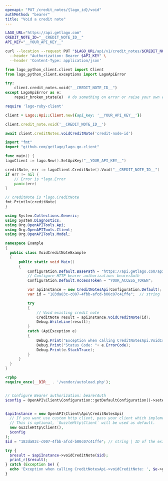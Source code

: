 ```yaml
---
openapi: "PUT /credit_notes/{lago_id}/void"
authMethod: "bearer"
title: "Void a credit note"
---
```


<RequestExample>

```bash cURL
LAGO_URL="https://api.getlago.com"
CREDIT_NOTE_ID="__CREDIT_NOTE_ID__"
API_KEY="__YOUR_API_KEY__"

curl --location --request PUT "$LAGO_URL/api/v1/credit_notes/$CREDIT_NOTE_ID/void" \
  --header "Authorization: Bearer $API_KEY" \
  --header 'Content-Type: application/json'
```

```python Python
from lago_python_client.client import Client
from lago_python_client.exceptions import LagoApiError

try:
    client.credit_notes.void("__CREDIT_NOTE_ID__")
except LagoApiError as e:
    repair_broken_state(e)  # do something on error or raise your own exception
```

```ruby Ruby
require 'lago-ruby-client'

client = Lago::Api::Client.new({api_key: '__YOUR_API_KEY__'})

client.credit_note.void('__CREDIT_NOTE_ID__')
```

```js Javascript
await client.creditNotes.voidCreditNote('credit-node-id')
```

```go Go
import "fmt"
import "github.com/getlago/lago-go-client"

func main() {
lagoClient := lago.New().SetApiKey("__YOUR_API_KEY__")

creditNote, err := lagoClient.CreditNote().Void("__CREDIT_NOTE_ID__")
if err != nil {
    // Error is *lago.Error
    panic(err)
}

// creditNote is *lago.CreditNote
fmt.Println(creditNote)
}
```

```csharp C#
using System.Collections.Generic;
using System.Diagnostics;
using Org.OpenAPITools.Api;
using Org.OpenAPITools.Client;
using Org.OpenAPITools.Model;

namespace Example
{
  public class VoidCreditNoteExample
  {
      public static void Main()
      {
          Configuration.Default.BasePath = "https://api.getlago.com/api/v1";
          // Configure HTTP bearer authorization: bearerAuth
          Configuration.Default.AccessToken = "YOUR_ACCESS_TOKEN";

          var apiInstance = new CreditNotesApi(Configuration.Default);
          var id = "183da83c-c007-4fbb-afcd-b00c07c41ffe";  // string | ID of the existing Lago Credit note

          try
          {
              // Void existing credit note
              CreditNote result = apiInstance.VoidCreditNote(id);
              Debug.WriteLine(result);
          }
          catch (ApiException e)
          {
              Debug.Print("Exception when calling CreditNotesApi.VoidCreditNote: " + e.Message );
              Debug.Print("Status Code: "+ e.ErrorCode);
              Debug.Print(e.StackTrace);
          }
      }
  }
}
```

```php PHP
<?php
require_once(__DIR__ . '/vendor/autoload.php');


// Configure Bearer authorization: bearerAuth
$config = OpenAPI\Client\Configuration::getDefaultConfiguration()->setAccessToken('YOUR_ACCESS_TOKEN');


$apiInstance = new OpenAPI\Client\Api\CreditNotesApi(
  // If you want use custom http client, pass your client which implements `GuzzleHttp\ClientInterface`.
  // This is optional, `GuzzleHttp\Client` will be used as default.
  new GuzzleHttp\Client(),
  $config
);
$id = "183da83c-c007-4fbb-afcd-b00c07c41ffe"; // string | ID of the existing Lago Credit note

try {
  $result = $apiInstance->voidCreditNote($id);
  print_r($result);
} catch (Exception $e) {
  echo 'Exception when calling CreditNotesApi->voidCreditNote: ', $e->getMessage(), PHP_EOL;
}
```

</RequestExample>